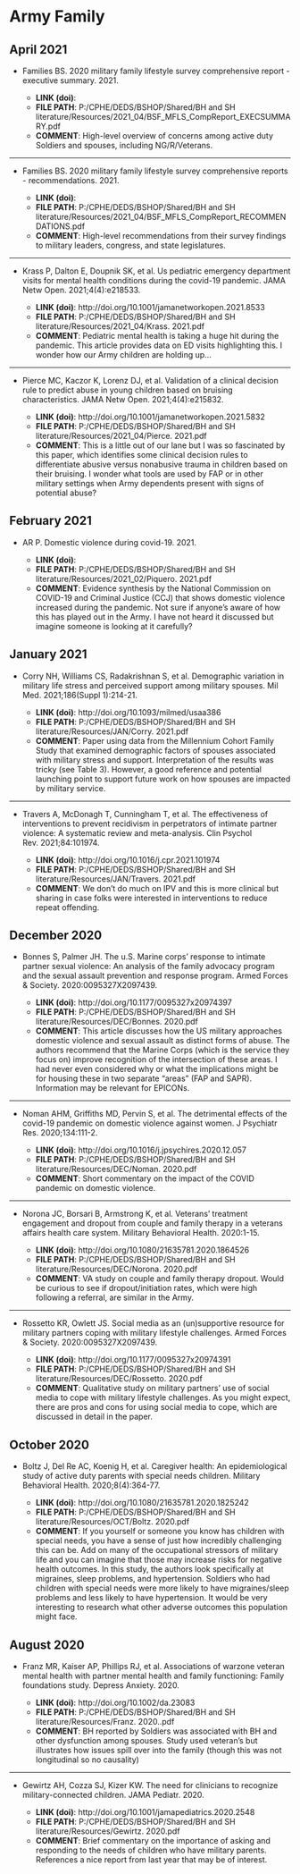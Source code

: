 # Army Family {#armyfamily}

## April 2021

* Families BS. 2020 military family lifestyle survey comprehensive report - executive summary. 2021.

    - **LINK (doi)**: 
    - **FILE PATH**: P:/CPHE/DEDS/BSHOP/Shared/BH and SH literature/Resources/2021_04/BSF_MFLS_CompReport_EXECSUMMARY.pdf
    - **COMMENT**: High-level overview of concerns among active duty Soldiers and spouses, including NG/R/Veterans. 


***

* Families BS. 2020 military family lifestyle survey comprehensive reports - recommendations. 2021.

    - **LINK (doi)**: 
    - **FILE PATH**: P:/CPHE/DEDS/BSHOP/Shared/BH and SH literature/Resources/2021_04/BSF_MFLS_CompReport_RECOMMENDATIONS.pdf
    - **COMMENT**: High-level recommendations from their survey findings to military leaders, congress, and state legislatures. 


***

* Krass P, Dalton E, Doupnik SK, et al. Us pediatric emergency department visits for mental health conditions during the covid-19 pandemic. JAMA Netw Open. 2021;4(4):e218533.

    - **LINK (doi)**: http://doi.org/10.1001/jamanetworkopen.2021.8533
    - **FILE PATH**: P:/CPHE/DEDS/BSHOP/Shared/BH and SH literature/Resources/2021_04/Krass. 2021.pdf
    - **COMMENT**: Pediatric mental health is taking a huge hit during the pandemic. This article provides data on ED visits highlighting this. I wonder how our Army children are holding up...


***

* Pierce MC, Kaczor K, Lorenz DJ, et al. Validation of a clinical decision rule to predict abuse in young children based on bruising characteristics. JAMA Netw Open. 2021;4(4):e215832.

    - **LINK (doi)**: http://doi.org/10.1001/jamanetworkopen.2021.5832
    - **FILE PATH**: P:/CPHE/DEDS/BSHOP/Shared/BH and SH literature/Resources/2021_04/Pierce. 2021.pdf
    - **COMMENT**: This is a little out of our lane but I was so fascinated by this paper, which identifies some clinical decision rules to differentiate abusive versus nonabusive trauma in children based on their bruising. I wonder what tools are used by FAP or in other military settings when Army dependents present with signs of potential abuse?


## February 2021

* AR P. Domestic violence during covid-19. 2021.

    - **LINK (doi)**: 
    - **FILE PATH**: P:/CPHE/DEDS/BSHOP/Shared/BH and SH literature/Resources/2021_02/Piquero. 2021.pdf
    - **COMMENT**: Evidence synthesis by the National Commission on COVID-19 and Criminal Justice (CCJ) that shows domestic violence increased during the pandemic. Not sure if anyone's aware of how this has played out in the Army. I have not heard it discussed but imagine someone is looking at it carefully?


## January 2021


* Corry NH, Williams CS, Radakrishnan S, et al. Demographic variation in military life stress and perceived support among military spouses. Mil Med. 2021;186(Suppl 1):214-21.

    - **LINK (doi)**: http://doi.org/10.1093/milmed/usaa386
    - **FILE PATH**: P:/CPHE/DEDS/BSHOP/Shared/BH and SH literature/Resources/JAN/Corry. 2021.pdf
    - **COMMENT**: Paper using data from the Millennium Cohort Family Study that examined demographic factors of spouses associated with military stress and support. Interpretation of the results was tricky (see Table 3). However, a good reference and potential launching point to support future work on how spouses are impacted by military service. 


***

* Travers A, McDonagh T, Cunningham T, et al. The effectiveness of interventions to prevent recidivism in perpetrators of intimate partner violence: A systematic review and meta-analysis. Clin Psychol Rev. 2021;84:101974.

    - **LINK (doi)**: http://doi.org/10.1016/j.cpr.2021.101974
    - **FILE PATH**: P:/CPHE/DEDS/BSHOP/Shared/BH and SH literature/Resources/JAN/Travers. 2021.pdf
    - **COMMENT**: We don't do much on IPV and this is more clinical but sharing in case folks were interested in interventions to reduce repeat offending. 


## December 2020


* Bonnes S, Palmer JH. The u.S. Marine corps’ response to intimate partner sexual violence: An analysis of the family advocacy program and the sexual assault prevention and response program. Armed Forces & Society. 2020:0095327X2097439.

    - **LINK (doi)**: http://doi.org/10.1177/0095327x20974397
    - **FILE PATH**: P:/CPHE/DEDS/BSHOP/Shared/BH and SH literature/Resources/DEC/Bonnes. 2020.pdf
    - **COMMENT**:  This article discusses how the US military approaches domestic violence and sexual assault as distinct forms of abuse. The authors recommend that the Marine Corps (which is the service they focus on) improve recognition of the intersection of these areas. I had never even considered why or what the implications might be for housing these in two separate "areas" (FAP and SAPR). Information may be relevant for EPICONs. 


***

* Noman AHM, Griffiths MD, Pervin S, et al. The detrimental effects of the covid-19 pandemic on domestic violence against women. J Psychiatr Res. 2020;134:111-2.

    - **LINK (doi)**: http://doi.org/10.1016/j.jpsychires.2020.12.057
    - **FILE PATH**: P:/CPHE/DEDS/BSHOP/Shared/BH and SH literature/Resources/DEC/Noman. 2020.pdf
    - **COMMENT**:  Short commentary on the impact of the COVID pandemic on domestic violence. 


***

* Norona JC, Borsari B, Armstrong K, et al. Veterans’ treatment engagement and dropout from couple and family therapy in a veterans affairs health care system. Military Behavioral Health. 2020:1-15.

    - **LINK (doi)**: http://doi.org/10.1080/21635781.2020.1864526
    - **FILE PATH**: P:/CPHE/DEDS/BSHOP/Shared/BH and SH literature/Resources/DEC/Norona. 2020.pdf
    - **COMMENT**:  VA study on couple and family therapy dropout. Would be curious to see if dropout/initiation rates, which were high following a referral, are similar in the Army. 


***

* Rossetto KR, Owlett JS. Social media as an (un)supportive resource for military partners coping with military lifestyle challenges. Armed Forces & Society. 2020:0095327X2097439.

    - **LINK (doi)**: http://doi.org/10.1177/0095327x20974391
    - **FILE PATH**: P:/CPHE/DEDS/BSHOP/Shared/BH and SH literature/Resources/DEC/Rossetto. 2020.pdf
    - **COMMENT**:  Qualitative study on military partners' use of social media to cope with military lifestyle challenges. As you might expect, there are pros and cons for using social media to cope, which are discussed in detail in the paper. 


## October 2020


* Boltz J, Del Re AC, Koenig H, et al. Caregiver health: An epidemiological study of active duty parents with special needs children. Military Behavioral Health. 2020;8(4):364-77.

    - **LINK (doi)**: http://doi.org/10.1080/21635781.2020.1825242
    - **FILE PATH**: P:/CPHE/DEDS/BSHOP/Shared/BH and SH literature/Resources/OCT/Boltz. 2020.pdf
    - **COMMENT**: If you yourself or someone you know has children with special needs, you have a sense of just how incredibly challenging this can be. Add on many of the occupational stressors of military life and you can imagine that those may increase risks for negative health outcomes. In this study, the authors look specifically at migraines, sleep problems, and hypertension. Soldiers who had children with special needs were more likely to have migraines/sleep problems and less likely to have hypertension. It would be very interesting to research what other adverse outcomes this population might face.


## August 2020


* Franz MR, Kaiser AP, Phillips RJ, et al. Associations of warzone veteran mental health with partner mental health and family functioning: Family foundations study. Depress Anxiety. 2020.

    - **LINK (doi)**: http://doi.org/10.1002/da.23083
    - **FILE PATH**: P:/CPHE/DEDS/BSHOP/Shared/BH and SH literature/Resources/Franz. 2020..pdf
    - **COMMENT**: BH reported by Soldiers was associated with BH and other dysfunction among spouses. Study used veteran's but illustrates how issues spill over into the family (though this was not longitudinal so no causality)


***

* Gewirtz AH, Cozza SJ, Kizer KW. The need for clinicians to recognize military-connected children. JAMA Pediatr. 2020.

    - **LINK (doi)**: http://doi.org/10.1001/jamapediatrics.2020.2548
    - **FILE PATH**: P:/CPHE/DEDS/BSHOP/Shared/BH and SH literature/Resources/Gewirtz. 2020.pdf
    - **COMMENT**:  Brief commentary on the importance of asking and responding to the needs of children who have military parents. References a nice report from last year that may be of interest.
